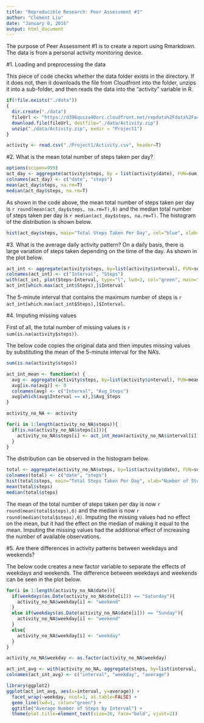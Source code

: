```yaml
---
title: "Reproducible Research: Peer Assessment #1"
author: "Clement Liu"
date: "January 8, 2016"
output: html_document
---
```


The purpose of Peer Assessment #1 is to create a report using Rmarkdown. The data is from a personal activity monitoring device.

#1. Loading and preprocessing the data

This piece of code checks whether the data folder exists in the directory. If it does not, then it downloads the file from Cloudfront into the folder, unzips it into a sub-folder, and then reads the data into the "activity" variable in R.

```r
if(!file.exists("./data"))
{
  dir.create("./data")
  fileUrl <- "https://d396qusza40orc.cloudfront.net/repdata%2Fdata%2Factivity.zip"
  download.file(fileUrl, destfile="./data/Activity.zip")
  unzip("./data/Activity.zip", exdir = "Project1")
}

activity <- read.csv("./Project1/Activity.csv", header=T)
```

#2. What is the mean total number of steps taken per day?

```r
options(scipen=999)
act_day <- aggregate(activity$steps, by = list(activity$date), FUN=sum)
colnames(act_day) <- c("date", "steps")
mean(act_day$steps, na.rm=T)
median(act_day$steps, na.rm=T)
```


As shown in the code above, the mean total number of steps taken per day is `r round(mean(act_day$steps, na.rm=T),0)` and the median total number of steps taken per day is `r median(act_day$steps, na.rm=T)`. The histogram of the distribution is shown below.


```r
hist(act_day$steps, main="Total Steps Taken Per Day", col="blue", xlab="Number of Steps")
```

#3. What is the average daily activity pattern?
On a daily basis, there is large variation of steps taken depending on the time of the day. As shown in the plot below.

```r
act_int <- aggregate(activity$steps, by=list(activity$interval), FUN=sum, na.rm=T)
colnames(act_int) <- c("Interval", "Steps")
with(act_int, plot(Steps~Interval, type="l", lwd=3, col="green", main="Steps Taken by Interval"))
act_int[which.max(act_int$Steps),]$Interval
```

The 5-minute interval that contains the maximum number of steps is `r act_int[which.max(act_int$Steps),]$Interval`.

#4. Imputing missing values

First of all, the total number of missing values is `r sum(is.na(activity$steps))`.

The below code copies the original data and then imputes missing values by substituting the mean of the 5-minute interval for the NA's.

```r
sum(is.na(activity$steps))

act_int_mean <- function(x) {
  avg <- aggregate(activity$steps, by=list(activity$interval), FUN=mean, na.rm=T)
  avg[is.na(avg)] <- 0
  colnames(avg) <- c("Interval", "Avg_Steps")
  avg[which(avg$Interval == x),]$Avg_Steps
}

activity_no_NA <- activity

for(i in 1:length(activity_no_NA$steps)){
  if(is.na(activity_no_NA$steps[i])){
    activity_no_NA$steps[i] <- act_int_mean(activity_no_NA$interval[i])
  } 
}
```

The distribution can be observed in the histogram below.

```r
total <- aggregate(activity_no_NA$steps, by=list(activity$date), FUN=sum)
colnames(total) <- c("date", "steps")
hist(total$steps, main="Total Steps Taken Per Day", xlab="Number of Steps", col="red")
mean(total$steps)
median(total$steps)
```

The mean of the total number of steps taken per day is now `r round(mean(total$steps),0)` and the median is now `r round(median(total$steps),0)`. Imputing the missing values had no effect on the mean, but it had the effect on the median of making it equal to the mean. Imputing the missing values had the additional effect of increasing the number of available observations.

#5. Are there differences in activity patterns between weekdays and weekends?

The below code creates a new factor variable to separate the effects of weekdays and weekends. The difference between weekdays and weekends can be seen in the plot below.

```r
for(i in 1:length(activity_no_NA$date)){
  if(weekdays(as.Date(activity_no_NA$date[i])) == "Saturday"){
    activity_no_NA$weekday[i] <- "weekend"
  }
  else if(weekdays(as.Date(activity_no_NA$date[i])) == "Sunday"){
    activity_no_NA$weekday[i] <- "weekend"
  }
  else{
    activity_no_NA$weekday[i] <- "weekday"
  }
}

activity_no_NA$weekday <- as.factor(activity_no_NA$weekday)

act_int_avg <- with(activity_no_NA, aggregate(steps, by=list(interval, weekday), FUN=mean))
colnames(act_int_avg) <- c("interval", "weekday", "average")

library(ggplot2)
ggplot(act_int_avg, aes(x=interval, y=average)) + 
  facet_wrap(~weekday, ncol=1, as.table=FALSE) + 
  geom_line(lwd=1, color="green") +
  ggtitle("Average Number of Steps by Interval") +
  theme(plot.title=element_text(size=20, face="bold", vjust=2))
```